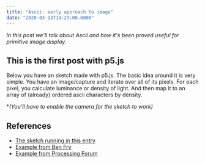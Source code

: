 ```yaml
---
title: "Ascii: early approach to image"
date: "2020-03-13T14:23:00.0000"
---
```


*In this post we'll talk about Ascii and how it's been proved useful for primitive image display.*


## This is the first post with p5.js

Below you have an sketch made with p5.js.
The basic idea around it is very simple. 
You have an image/capture and iterate over all of its pixels.
For each pixel, you calculate luminance or density of light. 
And then map it to an array of (already) ordered ascii characters by density.

**(You'll have to enable the camera for the sketch to work)*

<Sketch></Sketch>

## References

* [The sketch running in this entry](http://www.mathiasbernhard.ch/ASCIImage/sketch.js)
* [Example from Ben Fry](https://github.com/processing/processing-video/blob/master/examples/Capture/AsciiVideo/AsciiVideo.pde)
* [Example from Processing Forum](https://forum.processing.org/two/discussion/6830/interpret-image-as-ascii-text)